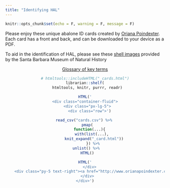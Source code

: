 ```yaml
---
title: "Identifying HAL"
---
```


```r
knitr::opts_chunk$set(echo = F, warning = F, message = F)
```

Please enjoy these unique abalone ID cards created by [Oriana Poindexter](http://www.orianapoindexter.com). Each card has a front and back, and can be downloaded to your device as a PDF. 

To aid in the identification of HAL, please see these [shell images](shells.html){target="_blank"}
provided by the Santa Barbara Museum of Natural History

<center>
<a class="btn btn-primary fa fa-question-circle" 
href="glossary.html" target="_blank" > Glossary of key terms</a>

```r
# htmltools::includeHTML("_cards.html")
librarian::shelf(
  htmltools, knitr, purrr, readr)

HTML('
<div class="container-fluid">
  <div class="px-lg-5">
    <div class="row">')

read_csv("cards.csv") %>% 
  pmap(
    function(...){
      with(list(...),
        knit_expand("_card.html"))
        }) %>% 
  unlist() %>% 
  HTML()

HTML('
    </div>
    <div class="py-5 text-right"><a href="http://www.orianapoindexter.com/id-guides" target="_blank" class="btn btn-dark px-5 py-3 rounded-pill">Source: Oriana Poindexter</a></div>
  </div>
</div>')
```